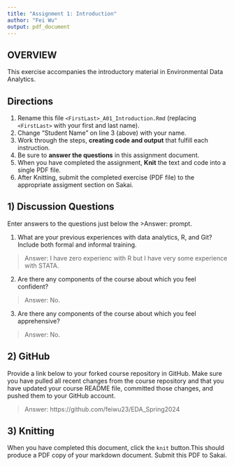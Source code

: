 ```yaml
---
title: "Assignment 1: Introduction"
author: "Fei Wu"
output: pdf_document
---
```


## OVERVIEW

This exercise accompanies the introductory material in Environmental Data Analytics. 

## Directions
1.  Rename this file `<FirstLast>_A01_Introduction.Rmd` (replacing `<FirstLast>` with your first and last name).
2.  Change "Student Name" on line 3 (above) with your name.
3.  Work through the steps, **creating code and output** that fulfill each instruction.
4.  Be sure to **answer the questions** in this assignment document.
5.  When you have completed the assignment, **Knit** the text and code into a single PDF file.
6.  After Knitting, submit the completed exercise (PDF file) to the appropriate assigment section on Sakai.


## 1) Discussion Questions
Enter answers to the questions just below the >Answer: prompt.

1. What are your previous experiences with data analytics, R, and Git? Include both formal and informal training.

> Answer: I have zero experienc with R but I have very some experience with STATA.

2. Are there any components of the course about which you feel confident?

> Answer: No.

3. Are there any components of the course about which you feel apprehensive?

> Answer: No.


## 2) GitHub

Provide a link below to your forked course repository in GitHub. Make sure you have pulled all recent changes from the course repository and that you have updated your course README file, committed those changes, and pushed them to your GitHub account. 

> Answer: https://github.com/feiwu23/EDA_Spring2024

## 3) Knitting
When you have completed this document, click the `knit` button.This should produce a PDF copy of your markdown document. Submit this PDF to Sakai. 
